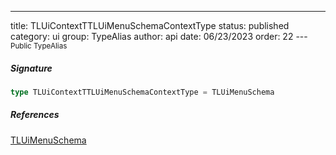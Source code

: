 ---
title: TLUiContextTTLUiMenuSchemaContextType
status: published
category: ui
group: TypeAlias
author: api
date: 06/23/2023
order: 22
---<Small>Public TypeAlias</Small>




##### Signature


```ts
type TLUiContextTTLUiMenuSchemaContextType = TLUiMenuSchema
```

##### References

[TLUiMenuSchema](/gen/ui/TLUiMenuSchema-type)

